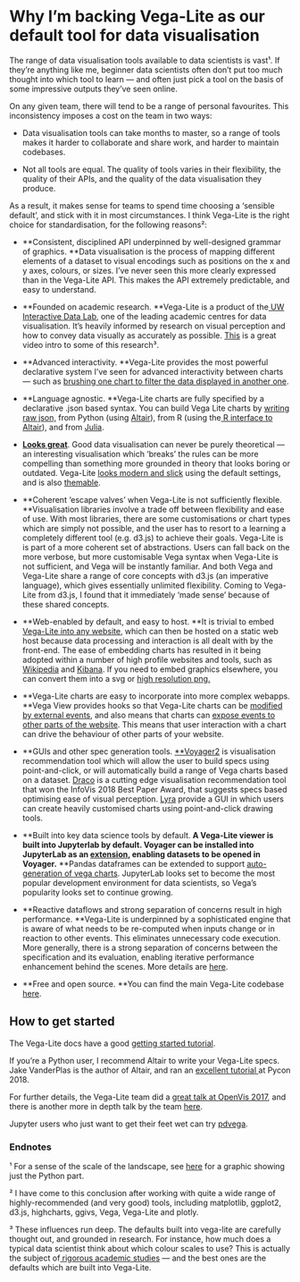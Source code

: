 
# Why I’m backing Vega-Lite as our default tool for data visualisation

The range of data visualisation tools available to data scientists is vast¹. If they’re anything like me, beginner data scientists often don’t put too much thought into which tool to learn — and often just pick a tool on the basis of some impressive outputs they’ve seen online.

On any given team, there will tend to be a range of personal favourites. This inconsistency imposes a cost on the team in two ways:

* Data visualisation tools can take months to master, so a range of tools makes it harder to collaborate and share work, and harder to maintain codebases.

* Not all tools are equal. The quality of tools varies in their flexibility, the quality of their APIs, and the quality of the data visualisation they produce.

As a result, it makes sense for teams to spend time choosing a ‘sensible default’, and stick with it in most circumstances. I think Vega-Lite is the right choice for standardisation, for the following reasons²:

* **Consistent, disciplined API underpinned by well-designed grammar of graphics. **Data visualisation is the process of mapping different elements of a dataset to visual encodings such as positions on the x and y axes, colours, or sizes. I’ve never seen this more clearly expressed than in the Vega-Lite API. This makes the API extremely predictable, and easy to understand.

* **Founded on academic research. **Vega-Lite is a product of the[ UW Interactive Data Lab](http://idl.cs.washington.edu/), one of the leading academic centres for data visualisation. It’s heavily informed by research on visual perception and how to convey data visually as accurately as possible. [This](https://www.youtube.com/watch?v=vc1bq0qIKoA) is a great video intro to some of this research³.

* **Advanced interactivity. **Vega-Lite provides the most powerful declarative system I’ve seen for advanced interactivity between charts — such as [brushing one chart to filter the data displayed in another one](https://vega.github.io/vega-lite/examples/interactive_seattle_weather.html).

* **Language agnostic. **Vega-Lite charts are fully specified by a declarative .json based syntax. You can build Vega Lite charts by [writing raw json,](https://vega.github.io/editor/#/) from Python (using [Altair](https://altair-viz.github.io/)), from R (using the[ R interface to Altair](https://github.com/vegawidget/altair)), and from [Julia](https://github.com/fredo-dedup/VegaLite.jl).

* **[Looks great](https://vega.github.io/vega-lite/examples/)**. Good data visualisation can never be purely theoretical — an interesting visualisation which ‘breaks’ the rules can be more compelling than something more grounded in theory that looks boring or outdated. Vega-Lite [looks modern and slick](https://vega.github.io/vega-lite/examples/) using the default settings, and is also [themable](https://beta.observablehq.com/@domoritz/vega-themes-demo).

* **Coherent ‘escape valves’ when Vega-Lite is not sufficiently flexible. **Visualisation libraries involve a trade off between flexibility and ease of use. With most libraries, there are some customisations or chart types which are simply not possible, and the user has to resort to a learning a completely different tool (e.g. d3.js) to achieve their goals. Vega-Lite is is part of a more coherent set of abstractions. Users can fall back on the more verbose, but more customisable Vega syntax when Vega-Lite is not sufficient, and Vega will be instantly familiar. And both Vega and Vega-Lite share a range of core concepts with d3.js (an imperative language), which gives essentially unlimited flexibility. Coming to Vega-Lite from d3.js, I found that it immediately ‘made sense’ because of these shared concepts.

* **Web-enabled by default, and easy to host. **It is trivial to embed [Vega-Lite into any website](https://github.com/vega/vega-embed), which can then be hosted on a static web host because data processing and interaction is all dealt with by the front-end. The ease of embedding charts has resulted in it being adopted within a number of high profile websites and tools, such as [Wikipedia](https://en.wikipedia.org/wiki/Wikipedia:Graphs_and_charts#Vega) and [Kibana](https://www.elastic.co/guide/en/kibana/current/vega-graph.html). If you need to embed graphics elsewhere, you can convert them into a svg or [high resolution png.](https://vega.github.io/vega/usage/)

* **Vega-Lite charts are easy to incorporate into more complex webapps. **Vega View provides hooks so that Vega-Lite charts can be [modified by external events](https://beta.observablehq.com/@domoritz/reactive-vega-lite), and also means that charts can [expose events to other parts of the website](https://beta.observablehq.com/@mbostock/observing-vega-signals). This means that user interaction with a chart can drive the behaviour of other parts of your website.

* **GUIs and other spec generation tools. [**Voyager2](http://vega.github.io/voyager/) is visualisation recommendation tool which will allow the user to build specs using point-and-click, or will automatically build a range of Vega charts based on a dataset. [Draco](http://idl.cs.washington.edu/papers/draco/) is a cutting edge visualisation recommendation tool that won the InfoVis 2018 Best Paper Award, that suggests specs based optimising ease of visual perception. [Lyra](http://idl.cs.washington.edu/papers/lyra/) provide a GUI in which users can create heavily customised charts using point-and-click drawing tools.

* **Built into key data science tools by default. **A Vega-Lite viewer is built into Jupyterlab by default. Voyager can be installed into JupyterLab as an [extension](https://github.com/altair-viz/jupyterlab_voyager), enabling datasets to be opened in Voyager.** **Pandas dataframes can be extended to support [auto-generation of vega charts](https://github.com/jakevdp/pdvega). JupyterLab looks set to become the most popular development environment for data scientists, so Vega’s popularity looks set to continue growing.

* **Reactive dataflows and strong separation of concerns result in high performance. **Vega-Lite is underpinned by a sophisticated engine that is aware of what needs to be re-computed when inputs change or in reaction to other events. This eliminates unnecessary code execution. More generally, there is a strong separation of concerns between the specification and its evaluation, enabling iterative performance enhancement behind the scenes. More details are [here](https://beta.observablehq.com/@jheer/how-vega-works).

* **Free and open source. **You can find the main Vega-Lite codebase [here](https://github.com/vega/vega-lite).

## How to get started

The Vega-Lite docs have a good [getting started tutorial](https://vega.github.io/vega-lite/tutorials/getting_started.html).

If you’re a Python user, I recommend Altair to write your Vega-Lite specs. Jake VanderPlas is the author of Altair, and ran an [excellent tutorial ](https://www.youtube.com/watch?v=ms29ZPUKxbU)at Pycon 2018.

For further details, the Vega-Lite team did a [great talk at OpenVis 2017](https://www.youtube.com/watch?v=9uaHRWj04D4&t=18s), and there is another more in depth talk by the team [here](https://www.youtube.com/watch?v=Nsrz4YdaZ_A).

Jupyter users who just want to get their feet wet can try [pdvega](https://github.com/altair-viz/pdvega).

### Endnotes

¹ For a sense of the scale of the landscape, see [here](https://github.com/rougier/python-visualization-landscape) for a graphic showing just the Python part.

² I have come to this conclusion after working with quite a wide range of highly-recommended (and very good) tools, including matplotlib, ggplot2, d3.js, highcharts, ggivs, Vega, Vega-Lite and plotly.

³ These influences run deep. The defaults built into vega-lite are carefully thought out, and grounded in research. For instance, how much does a typical data scientist think about which colour scales to use? This is actually the subject of[ rigorous academic studies](https://idl.cs.washington.edu/files/2018-QuantitativeColor-CHI.pdf) — and the best ones are the defaults which are built into Vega-Lite.

